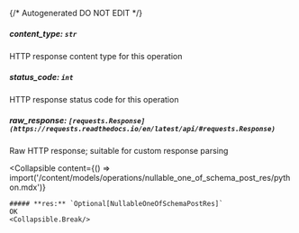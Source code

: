 {/* Autogenerated DO NOT EDIT  */}

##### **content_type:** `str`
HTTP response content type for this operation

##### **status_code:** `int`
HTTP response status code for this operation

##### **raw_response:** `[requests.Response](https://requests.readthedocs.io/en/latest/api/#requests.Response)`
Raw HTTP response; suitable for custom response parsing

<Collapsible
    content={() => import('/content/models/operations/nullable_one_of_schema_post_res/python.mdx')}
>
    ##### **res:** `Optional[NullableOneOfSchemaPostRes]`
    OK
    <Collapsible.Break/>
</Collapsible>

